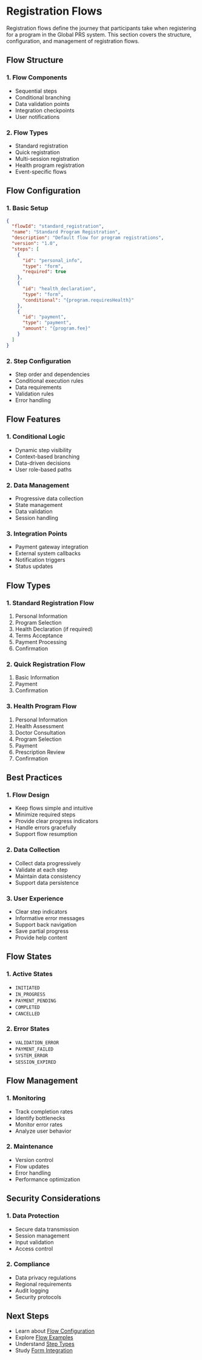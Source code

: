 # Registration Flows

Registration flows define the journey that participants take when registering for a program in the Global PRS system. This section covers the structure, configuration, and management of registration flows.

## Flow Structure

### 1. Flow Components
- Sequential steps
- Conditional branching
- Data validation points
- Integration checkpoints
- User notifications

### 2. Flow Types
- Standard registration
- Quick registration
- Multi-session registration
- Health program registration
- Event-specific flows

## Flow Configuration

### 1. Basic Setup
```json
{
  "flowId": "standard_registration",
  "name": "Standard Program Registration",
  "description": "Default flow for program registrations",
  "version": "1.0",
  "steps": [
    {
      "id": "personal_info",
      "type": "form",
      "required": true
    },
    {
      "id": "health_declaration",
      "type": "form",
      "conditional": "{program.requiresHealth}"
    },
    {
      "id": "payment",
      "type": "payment",
      "amount": "{program.fee}"
    }
  ]
}
```

### 2. Step Configuration
- Step order and dependencies
- Conditional execution rules
- Data requirements
- Validation rules
- Error handling

## Flow Features

### 1. Conditional Logic
- Dynamic step visibility
- Context-based branching
- Data-driven decisions
- User role-based paths

### 2. Data Management
- Progressive data collection
- State management
- Data validation
- Session handling

### 3. Integration Points
- Payment gateway integration
- External system callbacks
- Notification triggers
- Status updates

## Flow Types

### 1. Standard Registration Flow
1. Personal Information
2. Program Selection
3. Health Declaration (if required)
4. Terms Acceptance
5. Payment Processing
6. Confirmation

### 2. Quick Registration Flow
1. Basic Information
2. Payment
3. Confirmation

### 3. Health Program Flow
1. Personal Information
2. Health Assessment
3. Doctor Consultation
4. Program Selection
5. Payment
6. Prescription Review
7. Confirmation

## Best Practices

### 1. Flow Design
- Keep flows simple and intuitive
- Minimize required steps
- Provide clear progress indicators
- Handle errors gracefully
- Support flow resumption

### 2. Data Collection
- Collect data progressively
- Validate at each step
- Maintain data consistency
- Support data persistence

### 3. User Experience
- Clear step indicators
- Informative error messages
- Support back navigation
- Save partial progress
- Provide help content

## Flow States

### 1. Active States
- `INITIATED`
- `IN_PROGRESS`
- `PAYMENT_PENDING`
- `COMPLETED`
- `CANCELLED`

### 2. Error States
- `VALIDATION_ERROR`
- `PAYMENT_FAILED`
- `SYSTEM_ERROR`
- `SESSION_EXPIRED`

## Flow Management

### 1. Monitoring
- Track completion rates
- Identify bottlenecks
- Monitor error rates
- Analyze user behavior

### 2. Maintenance
- Version control
- Flow updates
- Error handling
- Performance optimization

## Security Considerations

### 1. Data Protection
- Secure data transmission
- Session management
- Input validation
- Access control

### 2. Compliance
- Data privacy regulations
- Regional requirements
- Audit logging
- Security protocols

## Next Steps

- Learn about [Flow Configuration](/modules/flows/configuration)
- Explore [Flow Examples](/modules/flows/examples)
- Understand [Step Types](/modules/steps/types)
- Study [Form Integration](/modules/forms/overview)
